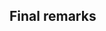 <!-- %:::% slides-final-remarks begin %:::% -->
## Final remarks {.smaller}

<!-- %:::% slides-final-remarks end %:::% -->
